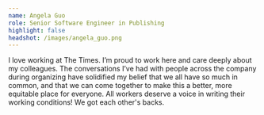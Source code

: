 ```yaml
---
name: Angela Guo
role: Senior Software Engineer in Publishing
highlight: false
headshot: /images/angela_guo.png
---
```

I love working at The Times. I’m proud to work here and care deeply about my colleagues. The conversations I’ve had with people across the company during organizing have solidified my belief that we all have so much in common, and that we can come together to make this a better, more equitable place for everyone. All workers deserve a voice in writing their working conditions! We got each other's backs.
